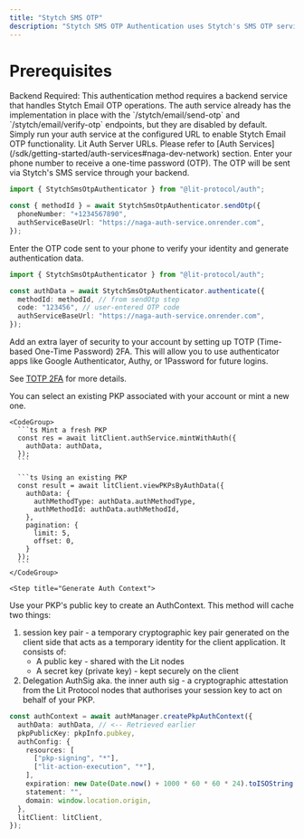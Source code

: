 ```yaml
---
title: "Stytch SMS OTP"
description: "Stytch SMS OTP Authentication uses Stytch's SMS OTP service to authenticate users through mobile phone verification. This method sends a one-time password (OTP) to your phone number, which you then use to verify your identity and mint a PKP."
---
```


# Prerequisites

<Warning>
  Backend Required: This authentication method requires a backend service
  that handles Stytch Email OTP operations. The auth service already has the
  implementation in place with the `/stytch/email/send-otp` and
  `/stytch/email/verify-otp` endpoints, but they are disabled by default. Simply
  run your auth service at the configured URL to enable Stytch Email OTP
  functionality.
</Warning>

<Note>
  Lit Auth Server URLs. Please refer to [Auth
  Services](/sdk/getting-started/auth-services#naga-dev-network) section.
</Note>

<Steps>
  <Step title="Send OTP to Phone">
  Enter your phone number to receive a one-time password (OTP). The OTP will be sent via Stytch's SMS service through your backend.

```ts
import { StytchSmsOtpAuthenticator } from "@lit-protocol/auth";

const { methodId } = await StytchSmsOtpAuthenticator.sendOtp({
  phoneNumber: "+1234567890",
  authServiceBaseUrl: "https://naga-auth-service.onrender.com",
});
```

  </Step>

  <Step title="Verify OTP">
Enter the OTP code sent to your phone to verify your identity and generate authentication data.

```ts
import { StytchSmsOtpAuthenticator } from "@lit-protocol/auth";

const authData = await StytchSmsOtpAuthenticator.authenticate({
  methodId: methodId, // from sendOtp step
  code: "123456", // user-entered OTP code
  authServiceBaseUrl: "https://naga-auth-service.onrender.com",
});
```

  </Step>
  
  <Step title="Setup TOTP 2FA (Optional)">
  Add an extra layer of security to your account by setting up TOTP (Time-based One-Time Password) 2FA. This will allow you to use authenticator apps like Google Authenticator, Authy, or 1Password for future logins.

  See [TOTP 2FA](/sdk/auth/pkp-native-auth/pkp-stytch-2fa-totp-auth) for more details.
  </Step>

  <Step title="Get or Mint a PKP">
    You can select an existing PKP associated with your account or mint a new one.

    <CodeGroup>
      ```ts Mint a fresh PKP
      const res = await litClient.authService.mintWithAuth({
        authData: authData,
      });
      ```

      ```ts Using an existing PKP
      const result = await litClient.viewPKPsByAuthData({
        authData: {
          authMethodType: authData.authMethodType,
          authMethodId: authData.authMethodId,
        },
        pagination: {
          limit: 5,
          offset: 0,
        }
      });
      ```
    </CodeGroup>
  </Step>

    <Step title="Generate Auth Context">

Use your PKP's public key to create an AuthContext. This method will cache two things:

1. session key pair - a temporary cryptographic key pair generated on the client side that acts as a temporary identity for the client application. It consists of:
   - A public key - shared with the Lit nodes
   - A secret key (private key) - kept securely on the client
2. Delegation AuthSig aka. the inner auth sig - a cryptographic attestation from the Lit Protocol nodes that authorises your session key to act on behalf of your PKP.

```ts
const authContext = await authManager.createPkpAuthContext({
  authData: authData, // <-- Retrieved earlier
  pkpPublicKey: pkpInfo.pubkey,
  authConfig: {
    resources: [
      ["pkp-signing", "*"],
      ["lit-action-execution", "*"],
    ],
    expiration: new Date(Date.now() + 1000 * 60 * 60 * 24).toISOString(),
    statement: "",
    domain: window.location.origin,
  },
  litClient: litClient,
});
```

  </Step>
</Steps>
